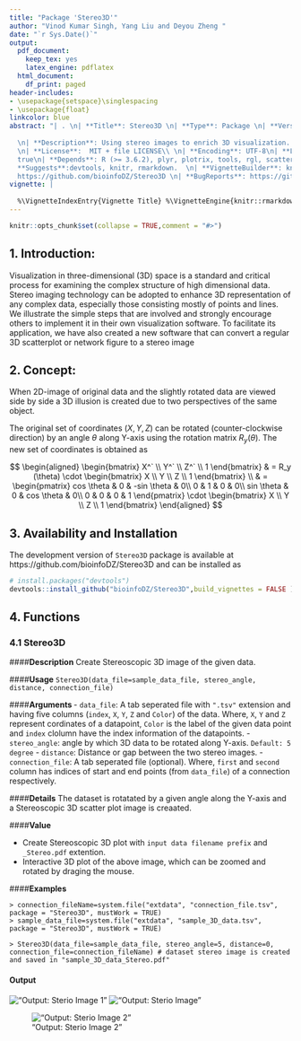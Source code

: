 ```yaml
---
title: "Package 'Stereo3D'"
author: "Vinod Kumar Singh, Yang Liu and Deyou Zheng "
date: "`r Sys.Date()`"
output:
  pdf_document:
    keep_tex: yes
    latex_engine: pdflatex
  html_document:
    df_print: paged
header-includes:
- \usepackage{setspace}\singlespacing
- \usepackage{float}
linkcolor: blue
abstract: "| . \n| **Title**: Stereo3D \n| **Type**: Package \n| **Version**: 1.0.0
  
  \n| **Description**: Using stereo images to enrich 3D visualization. \n| **Author**: Vinod Kumar Singh, Yang Liu and Deyou Zheng  \n| **Maintainer**: The package maintainer <vinodsinghjnu@gmail.com>
  \n| **License**:  MIT + file LICENSE\\ \n| **Encoding**: UTF-8\n| **LazyData**:
  true\n| **Depends**: R (>= 3.6.2), plyr, plotrix, tools, rgl, scatterplot3d. \n| **RoxygenNote**: 7.0.2 \n|
  **Suggests**:devtools, knitr, rmarkdown.  \n| **VignetteBuilder**: knitr.  \n| **URL**:
  https://github.com/bioinfoDZ/Stereo3D \n| **BugReports**: https://github.com/bioinfoDZ/Stereo3D/issues "
vignette: |
  
  %\VignetteIndexEntry{Vignette Title} %\VignetteEngine{knitr::rmarkdown} \usepackage[utf8]{inputenc}
---
```


\newpage
\tableofcontents


```r
knitr::opts_chunk$set(collapse = TRUE,comment = "#>")
```


## 1. Introduction:
Visualization in three-dimensional (3D) space is a standard and critical process for examining the complex structure of high dimensional data. Stereo imaging technology can be adopted to enhance 3D representation of any complex data, especially those consisting mostly of points and lines. We illustrate the simple steps that are involved and strongly encourage others to implement it in their own visualization software. To facilitate its application, we have also created a new software that can convert a regular 3D scatterplot or network figure to a stereo image

## 2. Concept:
When 2D-image of original data and the slightly rotated data are viewed side by side a 3D illusion is created due to two perspectives of the same object.

The original set of coordinates $(X, Y, Z)$ can be rotated (counter-clockwise direction) by an angle $\theta$ along Y-axis using the rotation matrix $R_y (\theta)$. The new set of coordinates is obtained as

$$
\begin{aligned}
\begin{bmatrix}
X^` \\ Y^` \\ Z^` \\ 1
\end{bmatrix}  & =
R_y (\theta) \cdot
\begin{bmatrix}
X \\ Y \\ Z \\ 1
\end{bmatrix}  \\
& =
\begin{pmatrix}
cos \theta & 0 & -sin \theta & 0\\
0 & 1 & 0 & 0\\
sin \theta & 0 & cos \theta & 0\\
0 & 0 & 0 & 1
\end{pmatrix} \cdot
\begin{bmatrix}
X \\ Y \\ Z \\ 1
\end{bmatrix}
\end{aligned}
$$



## 3. Availability and Installation

The development version of `Stereo3D` package is available at https://github.com/bioinfoDZ/Stereo3D  and can be installed as

```r
# install.packages("devtools")
devtools::install_github("bioinfoDZ/Stereo3D",build_vignettes = FALSE )
```

## 4. Functions

### 4.1  Stereo3D

####**Description**
Create Stereoscopic 3D image of the given data.

####**Usage**
`Stereo3D(data_file=sample_data_file, stereo_angle, distance, connection_file)`

####**Arguments **
- `data_file`:	 A tab seperated file with `".tsv"` extension and having five columns (`index`, `X`, `Y`, `Z` and `Color`) of the data. Where, `X`, `Y` and `Z` represent cordinates of a datapoint, `Color` is the label of the given data point and `index` clolumn have the index information of the datapoints.
- `stereo_angle`:  angle by which 3D data to be rotated along Y-axis. `Default: 5 degree`
- `distance`: Distance or gap between the two stereo images.
- `connection_file`: A tab seperated file (optional). Where, `first` and `second` column has indices of start and end points (from `data_file`) of a connection respectively.

####**Details**
The dataset is rotatated by a given angle along the Y-axis and a Stereoscopic 3D scatter plot image is creaated.

####**Value**

- Create Stereoscopic 3D plot with `input data filename prefix` and `_Stereo.pdf` extention.
- Interactive 3D plot of the above image, which can be zoomed and rotated by draging the mouse.

####**Examples**

```
> connection_fileName=system.file("extdata", "connection_file.tsv",
package = "Stereo3D", mustWork = TRUE)
> sample_data_file=system.file("extdata", "sample_3D_data.tsv",
package = "Stereo3D", mustWork = TRUE)

> Stereo3D(data_file=sample_data_file, stereo_angle=5, distance=0,
connection_file=connection_fileName) # dataset stereo image is created
and saved in "sample_3D_data_Stereo.pdf"
```

#### Output

!["Output: Sterio Image 1"](../sample.png)
!["Output: Sterio Image"](../sample_scatter.png)

!["Output: Sterio Image 2"](../sample_3D_data_Stereo_net.png)




